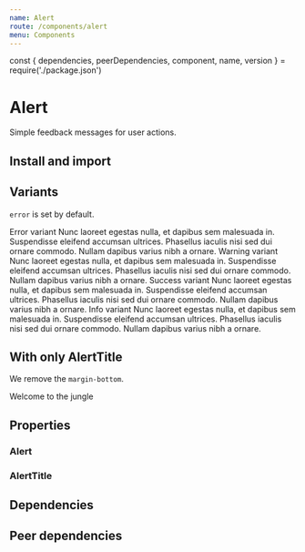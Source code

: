 ```yaml
---
name: Alert
route: /components/alert
menu: Components
---
```


const { dependencies, peerDependencies, component, name, version } = require('./package.json')

# Alert

<TagVersion version={version} name={name} />

Simple feedback messages for user actions.

## Install and import

<Usage component={component} name={name} peerDependencies={peerDependencies} />

## Variants

`error` is set by default.

<Playground>
  <Alert>
    <AlertTitle>Error variant</AlertTitle>
    <span>
      Nunc laoreet egestas nulla, et dapibus sem malesuada in. Suspendisse eleifend accumsan
      ultrices. Phasellus iaculis nisi sed dui ornare commodo. Nullam dapibus varius nibh a ornare.
    </span>
  </Alert>
  <Alert variant="warning">
    <AlertTitle>Warning variant</AlertTitle>
    <span>
      Nunc laoreet egestas nulla, et dapibus sem malesuada in. Suspendisse eleifend accumsan
      ultrices. Phasellus iaculis nisi sed dui ornare commodo. Nullam dapibus varius nibh a ornare.
    </span>
  </Alert>
  <Alert variant="success">
    <AlertTitle>Success variant</AlertTitle>
    <span>
      Nunc laoreet egestas nulla, et dapibus sem malesuada in. Suspendisse eleifend accumsan
      ultrices. Phasellus iaculis nisi sed dui ornare commodo. Nullam dapibus varius nibh a ornare.
    </span>
  </Alert>
  <Alert variant="info">
    <AlertTitle>Info variant</AlertTitle>
    <span>
      Nunc laoreet egestas nulla, et dapibus sem malesuada in. Suspendisse eleifend accumsan
      ultrices. Phasellus iaculis nisi sed dui ornare commodo. Nullam dapibus varius nibh a ornare.
    </span>
  </Alert>
</Playground>

## With only AlertTitle

We remove the `margin-bottom`.

<Playground>
  <Alert>
    <AlertTitle>Welcome to the jungle</AlertTitle>
  </Alert>
</Playground>

## Properties

### Alert

<Props of={Alert} />

### AlertTitle

<Props of={AlertTitle} />

## Dependencies

<Dependencies dependencies={dependencies} />

## Peer dependencies

<Dependencies dependencies={peerDependencies} />

